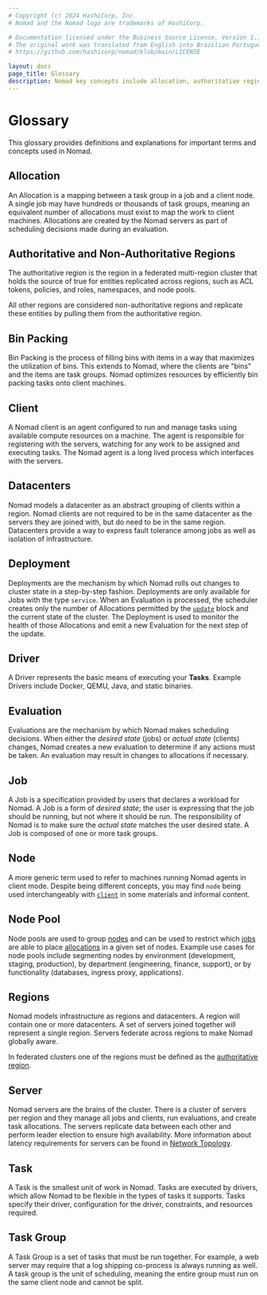 ```yaml
---
# Copyright (c) 2024 HashiCorp, Inc.
# Nomad and the Nomad logo are trademarks of HashiCorp.

# Documentation licensed under the Business Source License, Version 1.1.
# The original work was translated from English into Brazilian Portuguese.
# https://github.com/hashicorp/nomad/blob/main/LICENSE

layout: docs
page_title: Glossary
description: Nomad key concepts include allocation, authoritative regions, bin packing, client, datacenters, deployment, driver, evaluation, job, node, node pool, regions, server, task, and task group.
---
```


# Glossary

This glossary provides definitions and explanations for important terms and
concepts used in Nomad.

## Allocation

An Allocation is a mapping between a task group in a job and a client node. A
single job may have hundreds or thousands of task groups, meaning an
equivalent number of allocations must exist to map the work to client
machines. Allocations are created by the Nomad servers as part of scheduling
decisions made during an evaluation.

## Authoritative and Non-Authoritative Regions

The authoritative region is the region in a federated multi-region cluster that
holds the source of true for entities replicated across regions, such as ACL
tokens, policies, and roles, namespaces, and node pools.

All other regions are considered non-authoritative regions and replicate these
entities by pulling them from the authoritative region.

## Bin Packing

Bin Packing is the process of filling bins with items in a way that maximizes
the utilization of bins. This extends to Nomad, where the clients are "bins"
and the items are task groups. Nomad optimizes resources by efficiently bin
packing tasks onto client machines.

## Client

A Nomad client is an agent configured to run and manage tasks using available
compute resources on a machine. The agent is responsible for registering with
the servers, watching for any work to be assigned and executing tasks. The
Nomad agent is a long lived process which interfaces with the servers.

## Datacenters

Nomad models a datacenter as an abstract grouping of clients within a
region. Nomad clients are not required to be in the same datacenter as the
servers they are joined with, but do need to be in the same
region. Datacenters provide a way to express fault tolerance among jobs as
well as isolation of infrastructure.

## Deployment

Deployments are the mechanism by which Nomad rolls out changes to cluster state
in a step-by-step fashion. Deployments are only available for Jobs with the type
`service`. When an Evaluation is processed, the scheduler creates only the
number of Allocations permitted by the [`update`][] block and the current state
of the cluster. The Deployment is used to monitor the health of those
Allocations and emit a new Evaluation for the next step of the update.

## Driver

A Driver represents the basic means of executing your **Tasks**.  Example
Drivers include Docker, QEMU, Java, and static binaries.

## Evaluation

Evaluations are the mechanism by which Nomad makes scheduling decisions.  When
either the _desired state_ (jobs) or _actual state_ (clients) changes, Nomad
creates a new evaluation to determine if any actions must be taken. An
evaluation may result in changes to allocations if necessary.

## Job

A Job is a specification provided by users that declares a workload for
Nomad. A Job is a form of _desired state_; the user is expressing that the
job should be running, but not where it should be run. The responsibility of
Nomad is to make sure the _actual state_ matches the user desired state. A
Job is composed of one or more task groups.

## Node

A more generic term used to refer to machines running Nomad agents in client
mode. Despite being different concepts, you may find `node` being used
interchangeably with [`client`](#client) in some materials and informal
content.

## Node Pool

Node pools are used to group [nodes](#node) and can be used to restrict which
[jobs](#job) are able to place [allocations](#allocation) in a given set of
nodes. Example use cases for node pools include segmenting nodes by environment
(development, staging, production), by department (engineering, finance,
support), or by functionality (databases, ingress proxy, applications).

## Regions

Nomad models infrastructure as regions and datacenters. A region will contain
one or more datacenters. A set of servers joined together will represent a
single region. Servers federate across regions to make Nomad globally aware.

In federated clusters one of the regions must be defined as the [authoritative
region](#authoritative-and-non-authoritative-regions).

## Server

Nomad servers are the brains of the cluster. There is a cluster of servers per
region and they manage all jobs and clients, run evaluations, and create task
allocations.  The servers replicate data between each other and perform leader
election to ensure high availability. More information about latency
requirements for servers can be found in [Network
Topology](/nomad/docs/deploy/production/requirements#network-topology).

## Task

A Task is the smallest unit of work in Nomad. Tasks are executed by drivers,
which allow Nomad to be flexible in the types of tasks it supports. Tasks
specify their driver, configuration for the driver, constraints, and resources
required.

## Task Group

A Task Group is a set of tasks that must be run together. For example, a web
server may require that a log shipping co-process is always running as well. A
task group is the unit of scheduling, meaning the entire group must run on the
same client node and cannot be split.

[`update`]: /nomad/docs/job-specification/update
